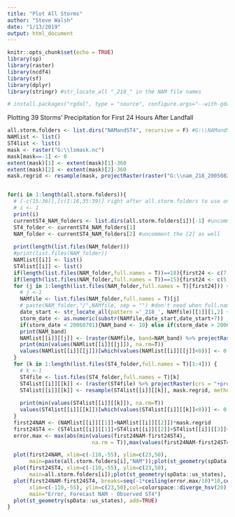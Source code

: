 ```yaml
---
title: "Plot All Storms"
author: "Steve Walsh"
date: "1/13/2019"
output: html_document
---
```


```r
knitr::opts_chunk$set(echo = TRUE)
library(sp)
library(raster)
library(ncdf4)
library(sf)
library(dplyr)
library(stringr) #str_locate_all "_218_" in the NAM file names

# install.packages("rgdal", type = "source", configure.args="--with-gdal-config=/Library/Frameworks/GDAL.framework/unix/bin/gdal-config --with-proj-include=/Library/Frameworks/PROJ.framework/unix/include --with-proj-lib=/Library/Frameworks/PROJ.framework/unix/lib --with-proj-share=/Library/Frameworks/PROJ.framework/unix/share/proj --with-proj-data=/Library/Frameworks/PROJ.framework/unix/share/proj --with-data-copy=yes")
```

Plotting 39 Storms' Precipitation for First 24 Hours After Landfall

```r
all.storm.folders <- list.dirs("NAMandST4", recursive = F) #G:\\NAMandST4
NAMlist <- list()
ST4list <- list()
mask <- raster("G:\\lsmask.nc")
mask[mask==-1] <- 0
extent(mask)[1] <- extent(mask)[1]-360
extent(mask)[2] <- extent(mask)[2]-360
mask.regrid <- resample(mask, projectRaster(raster("G:\\nam_218_20050829_1200_f012.grib"),crs = "+proj=longlat +datum=WGS84"), method='ngb')


for(i in 1:length(all.storm.folders)){
  # [-c(15:36)],[c(1:16,35:39)] right after all.storm.folders to use only the ones without jpeg2000 issue
  # i <- 1
  print(i)
  currentST4_NAM_folders <- list.dirs(all.storm.folders[i])[-1] #uncomment the [-1] when st4 and nam folders are together
  ST4_folder <- currentST4_NAM_folders[1]
  NAM_folder <- currentST4_NAM_folders[2] #uncomment the [2] as well
  
  print(length(list.files(NAM_folder)))
  #print(list.files(NAM_folder))
  NAMlist[[i]] <- list()
  ST4list[[i]] <- list()
  if(length(list.files(NAM_folder,full.names = T))==18){first24 <- c(7,8)} else 
  if(length(list.files(NAM_folder,full.names = T))==15){first24 <- c(5,6)} else {print("something went wrong"); next}
  for (j in 1:length(list.files(NAM_folder,full.names = T)[first24])) {
    # j <-1
    NAMfile <- list.files(NAM_folder,full.names = T)[j]
    # paste(NAM_folder,"/",NAMfile, sep = "") #don't need when full.names=T in list.dirs
    date_start <- str_locate_all(pattern ='_218_', NAMfile)[[1]][1,2] + 1
    storm_date <- as.numeric(substr(NAMfile,date_start,date_start+7))
    if(storm_date < 20060701){NAM_band <- 10} else if(storm_date > 20060701 && storm_date < 20170101){NAM_band <- 11} else {NAM_band <- 373}
    print(NAM_band)
    NAMlist[[i]][[j]] <- (raster(NAMfile, band=NAM_band) %>% projectRaster(crs = "+proj=longlat +datum=WGS84"))
    print(min(values(NAMlist[[i]][[j]]), na.rm=T))
    values(NAMlist[[i]][[j]])[which(values(NAMlist[[i]][[j]]<0))] <- 0 #change negative projected precipitation to 0
  }
  for (k in 1:length(list.files(ST4_folder,full.names = T)[1:4])) {
    # k <-1
    ST4file <- list.files(ST4_folder,full.names = T)[k]
    ST4list[[i]][[k]] <- (raster(ST4file) %>% projectRaster(crs = "+proj=longlat +datum=WGS84"))
    ST4list[[i]][[k]] <- resample(ST4list[[i]][[k]], mask.regrid, method = "bilinear")
    
    print(min(values(ST4list[[i]][[k]]), na.rm=T))
    values(ST4list[[i]][[k]])[which(values(ST4list[[i]][[k]]<0))] <- 0 #change negative projected precipitation to 0
  }
  first24NAM <- (NAMlist[[i]][[1]]+NAMlist[[i]][[2]])*mask.regrid
  first24ST4 <- (ST4list[[i]][[1]]+ST4list[[i]][[2]]+ST4list[[i]][[3]]+ST4list[[i]][[4]])*mask.regrid
  error.max <- max(abs(min(values(first24NAM-first24ST4),
                           na.rm = T)),max(values(first24NAM-first24ST4),na.rm = T))

  plot(first24NAM, xlim=c(-110,-55), ylim=c(23,50),
       main=paste(all.storm.folders[i],"NAM"));plot(st_geometry(spData::us_states), add=TRUE)
  plot(first24ST4, xlim=c(-110,-55), ylim=c(23,50),
       main=all.storm.folders[i]);plot(st_geometry(spData::us_states), add=TRUE)
  plot(first24NAM-first24ST4, breaks=seq(-1*ceiling(error.max/10)*10,ceiling(error.max/10)*10,ceiling(error.max/10)),
       xlim=c(-110,-55), ylim=c(23,50),col=colorspace::diverge_hsv(20),
       main="Error, Forecast NAM - Observed ST4")
  plot(st_geometry(spData::us_states), add=TRUE)
}
```